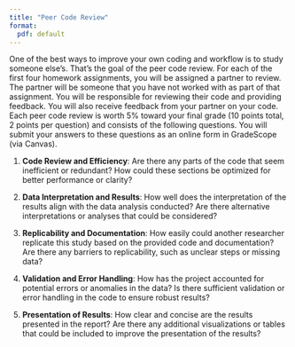 ```yaml
---
title: "Peer Code Review"
format:
  pdf: default
---
```


One of the best ways to improve your own coding and workflow is to study someone else's. That's the goal of the peer code review. For each of the first four homework assignments, you will be assigned a partner to review. The partner will be someone that you have not worked with as part of that assignment. You will be responsible for reviewing their code and providing feedback. You will also receive feedback from your partner on your code. Each peer code review is worth 5% toward your final grade (10 points total, 2 points per question) and consists of the following questions. You will submit your answers to these questions as an online form in GradeScope (via Canvas).

1. **Code Review and Efficiency**: Are there any parts of the code that seem inefficient or redundant? How could these sections be optimized for better performance or clarity?

2. **Data Interpretation and Results**: How well does the interpretation of the results align with the data analysis conducted? Are there alternative interpretations or analyses that could be considered?

3. **Replicability and Documentation**: How easily could another researcher replicate this study based on the provided code and documentation? Are there any barriers to replicability, such as unclear steps or missing data?

4. **Validation and Error Handling**: How has the project accounted for potential errors or anomalies in the data? Is there sufficient validation or error handling in the code to ensure robust results?

5. **Presentation of Results**: How clear and concise are the results presented in the report? Are there any additional visualizations or tables that could be included to improve the presentation of the results?
